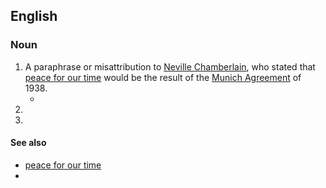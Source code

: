 ==English==

===Noun===
{{infl|en|noun|head=[[peace]] [[in]] [[our]] [[time]]}}

# A paraphrase or misattribution to [[w:Neville Chamberlain|Neville Chamberlain]], who stated that [[peace for our time]] would be the result of the [[w:Munich Agreement|Munich Agreement]] of 1938.
#*{{quote-book|title=[[w:Book of Common Prayer|The Book of common prayer, and administration of the sacraments, ...‎]]|author=[[w:Church of England|Church of England]]|year=1707|passage=Priest: Give '''peace in our time''', O Lord; / Answer: Because there is none other that fighteth for us, but only thou, O God.}}
#{{non-gloss definition|Used to evoke the situation where an [[aggressor]] is being [[appeased]] for the sake of delaying a (possibly inevitable) [[war]]}}
#{{non-gloss definition|Used to evoke the idea of false political promises and false expectations.}}

====See also====
* [[peace for our time]]
*{{pedia|Peace for our time}}